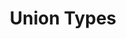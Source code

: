 ---
id: "ts_tf_easy_009"
questionType: "TRUE_FALSE"
title: "Union Types"
statement: "Union types allow a variable to hold multiple types."
difficulty: "EASY"
category: "Type Script"
correctAnswer: true
explanation: "Union types use the | symbol to combine types."
---